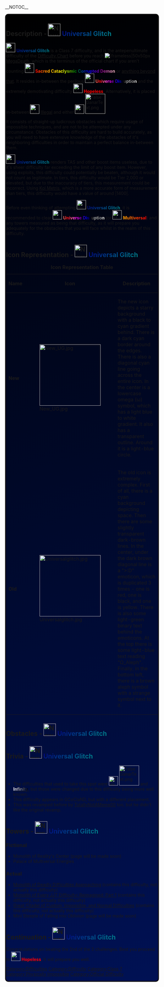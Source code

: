 __NOTOC__
<div style="box-sizing:border-box; border-radius:10px;border:3px solid black;overflow:hidden;background:linear-gradient(165deg, #000000,#001154)">
<div style="--theme-accent-color:-webkit-linear-gradient(45deg,black,#000022)">
{{Physically Impossible}}
{{Classic}}
{{Large Page}}

{{NewDifficultyInfobox
|title1=<span style="background:linear-gradient(330deg,darkcyan,navy); -webkit-background-clip:text !important; -webkit-text-fill-color:transparent;">'''Universal Glitch'''</span>
|image1=
<gallery>
New UG.jpg | Current
Universalglitch.jpg | Old
</gallery>
|class=7
|rating=69
|type=
*''Official Difficulty''
*''Physically Impossible''
*''Challenge''
*''Devilish''
|previous=
[[File:Illegal Newest.png|frameless|30x30px]] [[Illegal]]
|next=
[[File:FalseGanar Official.png|frameless|30x30px]] [[File:FalseGanarText.png|frameless|link=FalseGanar|65x65px]]
|alt_previous=
[[File:Frick you (3).png|frameless|30x30px]] [[Bad Request]]
|alt_next=

|decal_id=
*Current: [https://create.roblox.com/store/asset/73171486165222/UniversalGlitch here]
*Old: [https://create.roblox.com/store/asset/6379413344/UniversalGlitch here]
|creator(s)=
*TotallyNotAMeme00 (Revamper)
*Core1052 (Original)}}

==Description - [[File:New UG.jpg|frameless|40x40px]] <span style="background:linear-gradient(330deg,darkcyan,navy); -webkit-background-clip:text !important; -webkit-text-fill-color:transparent;">'''Universal Glitch'''</span>==
[[File:New UG.jpg|frameless|30x30px]] <span style="background:linear-gradient(330deg,darkcyan,navy); -webkit-background-clip:text !important; -webkit-text-fill-color:transparent;">'''Universal Glitch'''</span> is a Class 7 difficulty, and is the antepenultimate difficulty of the [[Difficulty Chart]] before you reach [[File:Mega Death Error Collapse Blood Ultra Galaxy Spatial System Galaxy Corrupt Horror Frightening Impossible XD Difficulty.jpg||frameless|50x50px]] [[MegaDeath]], which is the terminus of the official chart if you aren't counting [[File:SCCD Square.png|frameless|30x30px]] <span style="background:linear-gradient(90deg, red,orange,yellow,green,blue,purple,pink); -webkit-background-clip:text !important; -webkit-text-fill-color:transparent;">'''[[User blog:The Difficulty Enthusiast/Sacred Cataclysmic Corrupted Demon|Sacred Cataclysmic Corrupted Demon]]'''</span> or [[Babass dficuklty|anything beyond that]]. It resides in-between the perilous [[File:Universe Disruption.png|frameless|30x30px]] <span style="background:linear-gradient(90deg, salmon, red, hotpink, magenta, indigo, blue, black, darkgray, gray, white); -webkit-background-clip:text !important; -webkit-text-fill-color:transparent;">'''[[Universe Disruption]]'''</span> and the extremely demotivating difficulty [[File:HopelessNewest.png|frameless|30x30px]] [[Hopeless|<span style="color:red">'''Hopeless'''</span>]]. Alternatively, it is placed in-between [[File:Illegal Newest.png|frameless|30x30px]] [[Illegal]] and either [[File:FalseGanar Official.png|frameless|30x30px]] [[File:FalseGanarText.png|frameless|link=FalseGanar|65x65px]].   

It consists of straight-up ludicrous obstacles which require usage of impossible techniques, and are not to be attempted under any circumstance. Obstacles of this difficulty are hard to build accurately, as you will need to have extensive knowledge of the obstacles of it's neighboring difficulties in order to maintain a perfect balance in-between them.  

[[File:New UG.jpg|frameless|30x30px]] <span style="background:linear-gradient(330deg,darkcyan,navy); -webkit-background-clip:text !important; -webkit-text-fill-color:transparent;">'''Universal Glitch'''</span> renders TAS and other boost items useless, due to it's sheer difficulty far exceeding the limit of any boost item. However, using exploits, this difficulty could potentially be beaten, although it would not count as legitimate. In tiers, this difficulty would be Tier 2,000 or elevated, but due to the inaccuracy of tiers, this measurement could be incorrect. Using [[Metris|Kol Metris]], which is a more accurate form of measurement than tiers, this difficulty would have a value of around |1400|.

Before even thinking of attempting [[File:New UG.jpg|frameless|30x30px]] <span style="background:linear-gradient(330deg,darkcyan,navy); -webkit-background-clip:text !important; -webkit-text-fill-color:transparent;">'''Universal Glitch'''</span>, it is recommended to clear [[File:Universe Disruption.png|frameless|30x30px]] <span style="background:linear-gradient(90deg, salmon, red, hotpink, magenta, indigo, blue, black, darkgray, gray, white); -webkit-background-clip:text !important; -webkit-text-fill-color:transparent;">'''[[Universe Disruption]]'''</span> (or [[File:Multiversal Official.webp|frameless|30x30px]] <span style="background:linear-gradient(90deg, orange,red); -webkit-background-clip:text !important; -webkit-text-fill-color:transparent;">'''[[Multiversal]]'''</span>) and any towers measured as being that difficulty, as it will prepare you adequately for the obstacles that you will face whilst in the realm of this difficulty. 

==Icon Representation - [[File:New UG.jpg|frameless|40x40px]] <span style="background:linear-gradient(330deg,darkcyan,navy); -webkit-background-clip:text !important; -webkit-text-fill-color:transparent;">'''Universal Glitch'''</span>==
{| class="fandom-table"
|+'''Icon Representation Table'''
!'''Name'''
!'''Icon'''
!'''Description'''
|-
|'''New'''
|[[File:New UG.jpg|frameless|200x200px]]
|The new icon depicts a starry background with a black to cyan gradient behind. There is a dark cyan border around the edges. There is also a diagonal cyan line going across the entire icon. In the center is a lowercase omega (ω) symbol, which has a light blue to white gradient. It also has a transparent outline. Around it is a light-blue circle.
|-
|'''Old'''
|[[File:Universalglitch.jpg|frameless|200x200px]]
|The old icon is extremely complex. First of all, there is a cyan background depicting space. Then there are some slightly transparent dark-brown lines. In the center, under the dark brown diagonal line is a ">:D" emoticon, which is duplicated 3 times - one is red, one is black, and one is yellow. There is also some light-green binary text behind the emoticons. At the top there is some light-blue text reading "Ω_Aleph". Finally, in the bottom left, there is a brown aleph symbol with a strange symbol next to it.
|}

== Obstacles - [[File:New UG.jpg|frameless|40x40px]] <span style="background:linear-gradient(330deg,darkcyan,navy); -webkit-background-clip:text !important; -webkit-text-fill-color:transparent;">'''Universal Glitch'''</span>==
{{ObstacleTableRevamp|JumpClimbableBase=95.571|Increment=1.309}}

==Trivia - [[File:New UG.jpg|frameless|40x40px]] <span style="background:linear-gradient(330deg,darkcyan,navy); -webkit-background-clip:text !important; -webkit-text-fill-color:transparent;">'''Universal Glitch'''</span>==
*The difficulties that used to take this spot were [[File:FalseGanar Official.png|frameless|30x30px]] [[File:FalseGanarText.png|frameless|link=FalseGanar|65x65px]] and {{Class10Difficulties|Infinity}} [[Infinity|<span style="background:linear-gradient(90deg, white, grey, black); -webkit-background-clip:text !important; -webkit-text-fill-color:transparent;">'''Infinity'''</span>]], but those were changed due to this difficulty being more well known.
* This difficulty appears in GCoCIaND, but with a different placement.
*This was revamped before by [[User:TotallyNotAMeme00|TotallyNotAMeme00]] too, but he didn't like the original revamp.

==Towers - [[File:New UG.jpg|frameless|40x40px]] <span style="background:linear-gradient(330deg,darkcyan,navy); -webkit-background-clip:text !important; -webkit-text-fill-color:transparent;">'''Universal Glitch'''</span>==
===Fictional===
*Monolith of Reality's Center (page will be made soon)
*Palace of Multiversal Energies

===Actual ===
*[[Monolith of Deadly Difficulties Approaching]] (contains this difficulty, not actually this difficulty)
*[[Monolith of Every JJT Difficulty: Reimagined: Part 1]] (contains this difficulty, not actually this difficulty)
*[[Great Citadel of Custom, Impossible, and Normal Difficulties]] (contains this difficulty, not actually this difficulty)
* Mini Steeple of Falling Into Oblivion (page will be made soon)

==Continuation - [[File:New UG.jpg|frameless|40x40px]] <span style="background:linear-gradient(330deg,darkcyan,navy); -webkit-background-clip:text !important; -webkit-text-fill-color:transparent;">'''Universal Glitch'''</span>==
Congratulations on beating the 2nd of the 3 challenges. Best you proceed to [[File:HopelessNewest.png|frameless|30x30px]] [[Hopeless|<span style="color:red">'''Hopeless'''</span>]]. It will prepare you well.
{{MainDifficultiesNavbox}}
[[Category:Difficulties]]
[[Category:Difficulty]]
[[Category:Class 7]]
[[Category:Physically Impossible]]
[[Category:Official Difficulty]]